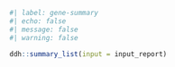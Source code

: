 ```r
#| label: gene-summary
#| echo: false
#| message: false
#| warning: false

ddh::summary_list(input = input_report)
```

